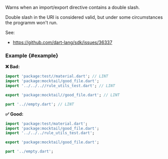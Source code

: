 
<RuleDetails version="5.2.0" severity="warning" hasFix />

Warns when an import/export directive contains a double slash.

Double slash in the URI is considered valid, but under some circumstances the programm won't run.

See:

- <https://github.com/dart-lang/sdk/issues/36337>

### Example {#example}

**❌ Bad:**

```dart
import 'package:test//material.dart'; // LINT
import 'package:mocktail/good_file.dart';
import '../../..//rule_utils_test.dart'; // LINT

export 'package:mocktail//good_file.dart'; // LINT

part '..//empty.dart'; // LINT
```

**✅ Good:**

```dart
import 'package:test/material.dart';
import 'package:mocktail/good_file.dart';
import '../../../rule_utils_test.dart';

export 'package:mocktail/good_file.dart';

part '../empty.dart';
```
